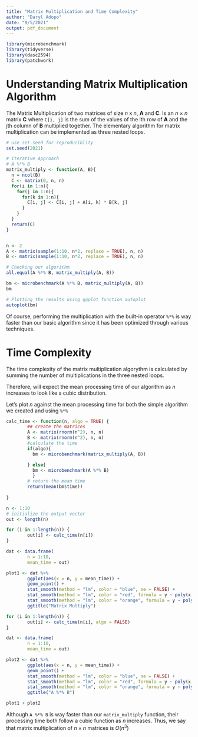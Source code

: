 ```yaml
---
title: "Matrix Multiplication and Time Complexity"
author: "Daryl Adopo"
date: "9/5/2021"
output: pdf_document
---
```


```r
library(microbenchmark)
library(tidyverse)
library(dasc2594)
library(patchwork)
```

<!-- Possibly show them a simple matrix multiplication algorithm  -->
<!-- and how the time complexity is calculated -->

# Understanding Matrix Multiplication Algorithm

The Matrix Multiplication of two matrices of size $n$ x $n$, $\mathbf{A}$ and $\mathbf{C}$.
Is an $n$ × $n$ matrix $\mathbf{C}$ where `C[i, j]` is the sum of the values of the ith row of $\mathbf{A}$ and the jth column of $\mathbf{B}$ multiplied together. 
<!-- They don't know dot products yet. -->
The elementary algorithm for matrix multiplication can be implemented as three nested loops.

```r
# use set.seed for reproduciblity
set.seed(2021)

# Iterative Approach
# A %*% B
matrix_multiply <- function(A, B){
  n = ncol(B)
  C <- matrix(0, n, n)
  for(i in 1:n){
    for(j in 1:n){
      for(k in 1:n){
        C[i, j] <- C[i, j] + A[i, k] * B[k, j]
      }
    }
  }
  return(C)
} 


n <- 2
A <- matrix(sample(1:10, n*2, replace = TRUE), n, n)
B <- matrix(sample(1:10, n*2, replace = TRUE), n, n)

# Checking our algorithm
all.equal(A %*% B, matrix_multiply(A, B))

bm <- microbenchmark(A %*% B, matrix_multiply(A, B))
bm

# Plotting the results using ggplot function autoplot
autoplot(bm)
```

Of course, performing the multiplication with the built-in operator `%*%` is way faster than our basic algorithm since it has been optimized through various techniques.

# Time Complexity

The time complexity of the matrix multiplication algorythm is calculated by summing the number 
of multiplications in the three nested loops.
\begin{align}
M(n,n,n) &= \sum_{i=1}^n\sum_{j=1}^n\sum_{k=1}^n 1 \\
 &= \sum_{i=1}^n\sum_{j=1}^n n \\
 &= \sum_{i=1}^n n^2 \\
 &= n^3
\end{align}

Therefore, will expect the mean processing time of our algorithm as $n$ increases to look like a cubic distribution.

Let's plot $n$ against the mean processing time for both the simple algorithm we created
and using `%*%`

```r
calc_time <- function(n, algo = TRUE) {
        ## create the matrices
        A <- matrix(rnorm(n^2), n, n)
        B <- matrix(rnorm(n^2), n, n)
        #calculate the time
        if(algo){
          bm <- microbenchmark(matrix_multiply(A, B))

        } else{
          bm <- microbenchmark(A %*% B)
          }
        # return the mean time
        return(mean(bm$time))
        
}
```

```r
n <- 1:10
# initialize the output vector
out <- length(n)

for (i in 1:length(n)) {
        out[i] <- calc_time(n[i])
}

dat <- data.frame(
        n = 1:10,
        mean_time = out)

plot1 <- dat %>% 
        ggplot(aes(x = n, y = mean_time)) +
        geom_point() +
        stat_smooth(method = "lm", color = "blue", se = FALSE) +
        stat_smooth(method = "lm", color = "red", formula = y ~ poly(x, 2), se = FALSE) +
        stat_smooth(method = "lm", color = "orange", formula = y ~ poly(x, 3), se = FALSE) +
        ggtitle("Matrix Multiply")

for (i in 1:length(n)) {
        out[i] <- calc_time(n[i], algo = FALSE)
}

dat <- data.frame(
        n = 1:10,
        mean_time = out)

plot2 <- dat %>% 
        ggplot(aes(x = n, y = mean_time)) +
        geom_point() +
        stat_smooth(method = "lm", color = "blue", se = FALSE) +
        stat_smooth(method = "lm", color = "red", formula = y ~ poly(x, 2), se = FALSE) +
        stat_smooth(method = "lm", color = "orange", formula = y ~ poly(x, 3), se = FALSE) +
        ggtitle("A %*% B")

plot1 + plot2
```

Although `A %*% B` is way faster than our `matrix_multiply` function, their processing time both follow a cubic function as $n$ increases. Thus, we say that matrix multiplication of $n \times n$ matrices is $O(n^3)$

